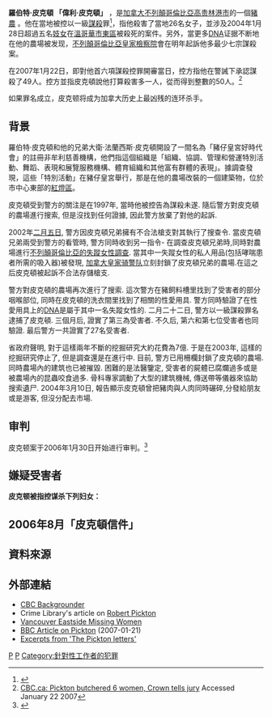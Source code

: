 
'''羅伯特·皮克頓 「偉利·皮克頓」''' {{BD|1949年|10月24日|}}，是[[加拿大|加拿大]][[不列顛哥倫比亞|不列顛哥倫比亞]][[高贵林港市|高贵林港市]]的一個[[豬|豬]][[農夫|農]] 。他在當地被控以一級[[謀殺|謀殺]]罪<ref>{{cite web|url=http://www.missingpeople.net/2005/pickton_indictments.htm|title=Indictment document|deadurl=yes|archiveurl=https://web.archive.org/web/20061007042354/http://www.missingpeople.net/2005/pickton_indictments.htm|archivedate=2006-10-07}}</ref>，指他殺害了當地26名女子，並涉及2004年1月28日超過五名[[妓女|妓女]]在[[溫哥華|溫哥華]][[溫哥華市中心東部|市東區]]被殺死的案件。另外，當更多[[DNA|DNA]]证据不断地在他的農場被发现，[[不列顛哥倫比亞皇家檢察院|不列顛哥倫比亞皇家檢察院]]會在明年起訴他多最少七宗謀殺案。

在2007年1月22日，即對他首六項謀殺控罪開審當日，控方指他在警誡下承認謀殺了49人。控方並指皮克頓說他打算殺害多一人，從而得到整數的50人。<ref>[http://www.cbc.ca/canada/british-columbia/story/2007/01/22/pickton-trial.html CBC.ca: Pickton butchered 6 women, Crown tells jury] Accessed January 22 2007</ref>

如果罪名成立，皮克顿将成为加拿大历史上最凶残的连环杀手。

==背景==
羅伯特·皮克頓和他的兄弟大衛·法蘭西斯·皮克頓開設了一間名為「豬仔皇宮好時代會」的註冊非牟利慈善機構，他們指這個組織是「組織、協調、管理和營運特別活動、舞蹈、表現和展覽服務機構、體育組織和其他富有群體的表現」。據調查發現，這些「特別活動」在豬仔皇宮舉行，那是在他的農場改裝的一個建築物，位於市中心東部的[[紅燈區|紅燈區]]。

皮克頓受到警方的關注是在1997年, 當時他被控告為謀殺未遂. 隨后警方對皮克頓的農場進行搜索, 但是沒找到任何證據, 因此警方放棄了對他的起訴.

2002年[[二月五日|二月五日]], 警方因皮克頓兄弟擁有不合法槍支對其執行了搜查令. 當皮克頓兄弟兩受到警方的看管時, 警方同時收到另一指令- 在調查皮克頓兄弟時,同時對農場進行[[不列顛哥倫比亞的失蹤女性調查|不列顛哥倫比亞的失蹤女性調查]]. 當其中一失蹤女性的私人用品(包括哮喘患者所需的吸入器)被發現, [[加拿大皇家骑警队|加拿大皇家骑警队]]立刻封鎖了皮克頓兄弟的農場.在這之后皮克頓被起訴不合法存儲槍支. 

警方對皮克頓的農場再次進行了搜索. 這次警方在豬飼料槽里找到了受害者的部分咽喉部位, 同時在皮克頓的洗衣間里找到了相關的性愛用具. 警方同時驗證了在性愛用具上的[[DNA|DNA]]是屬于其中一名失蹤女性的. 二月二十二日, 警方以一級謀殺罪名逮捕了皮克頓. 三個月后, 證實了第三為受害者. 不久后, 第六和第七位受害者也同驗證. 最后警方一共證實了27名受害者. 

省政府聲明, 對于這樣兩年不斷的挖掘研究大約花費為7億. 于是在2003年, 這樣的挖掘研究停止了, 但是調查還是在進行中. 目前, 警方已用柵欄封鎖了皮克頓的農場. 同時農場內的建筑也已被摧毀. 困難的是法醫鑒定, 受害者的屍體已腐爛過多或是被農場內的昆蟲咬食過多. 骨科專家調動了大型的建筑機械, 傳送帶等儀器來協助搜索遺尸. 2004年3月10日, 報告顯示皮克頓曾把豬肉與人肉同時碾碎,分發給朋友或是游客, 但沒分配去市場.

==审判==

皮克顿案于2006年1月30日开始进行审判。<ref>{{cite web|url=http://www.cbc.ca/canada/story/2006/01/29/pickton-trial060129.html|title=Pickton trial to start Monday|publisher=[[Canadian_Broadcasting_Corporation|CBC]]|date=2006-01-30|accessdate=2007-01-21}}</ref>
==嫌疑受害者==

'''皮克顿被指控谋杀下列妇女：'''

==2006年8月「皮克頓信件」==

==資料來源==
<references />

==外部連結==
{{commonscat|Robert Pickton}}
*[http://www.cbc.ca/news/background/pickton/ CBC Backgrounder]
*Crime Library's article on [https://web.archive.org/web/20070128070850/http://www.crimelibrary.com/serial_killers/predators/robert_pickton/robert_pickton_jump_page.html Robert Pickton]
*[http://www.missingpeople.net/home.html Vancouver Eastside Missing Women] {{Wayback|url=http://www.missingpeople.net/home.html |date=20061007025339 }}
*[http://news.bbc.co.uk/2/hi/americas/6285449.stm BBC Article on Pickton] (2007-01-21)
*[http://www.missingpeople.net/the_pickton_letters.htm Excerpts from 'The Pickton letters']

<!--Per [[WP:BLP|WP:BLP]], please don't add Robert Pickton to any 'serial killer' categories until there are reliable sources to support the claim.-->

{{Authority control}}
[[Category:加拿大罪犯|P]]
[[Category:不列顛哥倫比亞省人|P]]
[[Category:針對性工作者的犯罪|Category:針對性工作者的犯罪]]